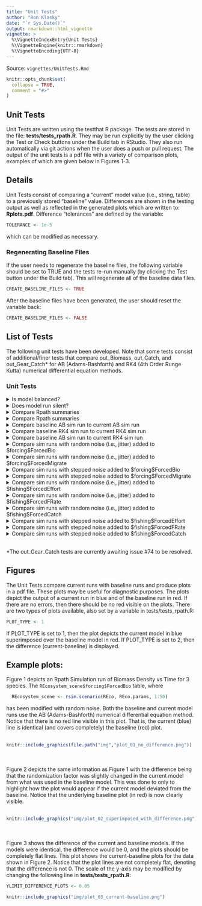 ```yaml
---
title: "Unit Tests"
author: "Ron Klasky"
date: "`r Sys.Date()`"
output: rmarkdown::html_vignette
vignette: >
  %\VignetteIndexEntry{Unit Tests}
  %\VignetteEngine{knitr::rmarkdown}
  %\VignetteEncoding{UTF-8}
---
```

Source: ```vignettes/UnitTests.Rmd```
```r
knitr::opts_chunk$set(
  collapse = TRUE,
  comment = "#>"
)
```

## Unit Tests

Unit Tests are written using the testthat R package. The tests are stored in the file: **tests/tests_rpath.R**. They may be run explicitly by the user clicking the Test or Check buttons under the Build tab in RStudio. They also run automatically via git actions when the user does a push or pull request. The output of the unit tests is a pdf file with a variety of comparison plots, examples of which are given below in Figures 1-3.

## Details

Unit Tests consist of comparing a "current" model value (i.e., string, table) to a previously stored "baseline" value. Differences are shown in the testing output as well as reflected in the generated plots which are written to: **Rplots.pdf**. Difference "tolerances" are defined by the variable:

```r
TOLERANCE <- 1e-5
```

which can be modified as necessary.

### Regenerating Baseline Files

If the user needs to regenerate the baseline files, the following variable should be set to TRUE and the tests re-run manually (by clicking the Test button under the Build tab). This will regenerate all of the baseline data files.

```r
CREATE_BASELINE_FILES <- TRUE
```

After the baseline files have been generated, the user should reset the variable back:

```r
CREATE_BASELINE_FILES <- FALSE
```

## List of Tests

The following unit tests have been developed. Note that some tests consist of additional/finer tests that compare out_Biomass, out_Catch, and out_Gear_Catch* for AB (Adams-Bashforth) and RK4 (4th Order Runge Kutta) numerical differential equation methods.

### Unit Tests

<details><summary>Is model balanced?</summary>
1. Looks for "Balanced" string in Rpath summary file output
</details>

<details><summary>Does model run silent?</summary>
2. Tests if model runs without producing print statements, warnings, or error messages.
</details>

<details><summary>Compare Rpath summaries</summary>
3. Is the baseline Rpath object the same as the current Rpath object?
</details>

<details><summary>Compare Rpath summaries</summary>
4. Is the baseline Rpath summary the same as the current Rpath summary?
</details>

<details><summary>Compare baseline AB sim run to current AB sim run</summary>
5. Checks if baseline Rpath AB sim run is same as current AB sim run (checks top level data structure only)<br>
6. Compare out_Biomass from baseline and current AB sim runs<br>
7. Compare out_Catch from baseline and current AB sim runs<br>
8. Compare out_Gear_Catch from baseline and current AB sim runs<br>
</details>

<details><summary>Compare baseline RK4 sim run to current RK4 sim run</summary>
9. Checks if baseline RK4 sim run same as current RK4 sim run (checks top level data structure only)<br>
10. Compare out_Biomass from baseline and current RK4 sim runs<br>
11. Compare out_Catch from baseline and current RK4 sim runs<br>
12. Compare out_Gear_Catch from baseline and current RK4 sim runs<br>
</details>

<details><summary>Compare baseline AB sim run to current RK4 sim run</summary>
13. Checks if baseline AB sim run same as current RK4 sim run (checks top level data structure only)<br>
14. Compare out_Biomass from baseline AB run and current RK4 sim run<br>
15. Compare out_Catch from baseline AB run and current RK4 sim run<br>
16. Compare out_Gear_Catch from baseline AB run and current RK4 sim run<br>
</details>

<details><summary>Compare sim runs with random noise (i.e., jitter) added to \$forcing\$ForcedBio</summary>
17. Compare out_Biomass from baseline AB run and current AB run with noise added to ForcedBio<br>
18. Compare out_Catch from baseline AB run and current AB run with noise added to ForcedBio<br>
19. Compare out_Gear_Catch from baseline AB run and current AB run with noise added to ForcedBio<br>
20. Compare out_Biomass from baseline RK4 run and current RK4 run with noise added to ForcedBio<br>
21. Compare out_Catch from baseline RK4 run and current RK4 run with noise added to ForcedBio<br>
22. Compare out_Gear_Catch from baseline RK4 run and current RK4 run with noise added to ForcedBio<br>
</details>

<details><summary>Compare sim runs with random noise (i.e., jitter) added to \$forcing\$ForcedMigrate</summary>
23. Compare out_Biomass from baseline AB run and current AB run with noise added to ForcedMigrate<br>
24. Compare out_Catch from baseline AB run and current AB run with noise added to ForcedMigrate<br>
25. Compare out_Gear_Catch from baseline AB run and current AB run with noise added to ForcedMigrate<br>
26. Compare out_Biomass from baseline RK4 run and current RK4 run with noise added to ForcedMigrate<br>
27. Compare out_Catch from baseline RK4 run and current RK4 run with noise added to ForcedMigrate<br>
28. Compare out_Gear_Catch from baseline RK4 run and current RK4 run with noise added to ForcedMigrate<br>
</details>

<details><summary>Compare sim runs with stepped noise added to \$forcing\$ForcedBio</summary>
29. Compare out_Biomass from baseline AB run and current AB run with stepped noise added to ForcedBio<br>
30. Compare out_Catch from baseline AB run and current AB run with stepped noise added to ForcedBio<br>
31. Compare out_Gear_Catch from baseline AB run and current AB run with stepped noise added to ForcedBio<br>
32. Compare out_Biomass from baseline RK4 run and current RK4 run with stepped noise added to ForcedBio<br>
33. Compare out_Catch from baseline RK4 run and current RK4 run with stepped noise added to ForcedBio<br>
34. Compare out_Gear_Catch from baseline RK4 run and current RK4 run with stepped noise added to ForcedBio<br>
</details>

<details><summary>Compare sim runs with stepped noise added to \$forcing\$ForcedMigrate</summary>
35. Compare out_Biomass from baseline AB run and current AB run with stepped noise added to ForcedMigrate<br>
36. Compare out_Catch from baseline AB run and current AB run with stepped noise added to ForcedMigrate<br>
37. Compare out_Gear_Catch from baseline AB run and current AB run with stepped noise added to ForcedMigrate<br>
38. Compare out_Biomass from baseline RK4 run and current RK4 run with stepped noise added to ForcedMigrate<br>
39. Compare out_Catch from baseline RK4 run and current RK4 run with stepped noise added to ForcedMigrate<br>
40. Compare out_Gear_Catch from baseline RK4 run and current RK4 run with stepped noise added to ForcedMigrate<br>
</details>

<details><summary>Compare sim runs with random noise (i.e., jitter) added to \$fishing\$ForcedEffort</summary>
41. Compare out_Biomass from baseline AB run and current AB run with noise added to ForcedEffort<br>
42. Compare out_Catch from baseline AB run and current AB run with noise added to ForcedEffort<br>
43. Compare out_Gear_Catch from baseline AB run and current AB run with noise added to ForcedEffort<br>
44. Compare out_Biomass from baseline RK4 run and current RK4 run with noise added to ForcedEffort<br>
45. Compare out_Catch from baseline RK4 run and current RK4 run with noise added to ForcedEffort<br>
46. Compare out_Gear_Catch from baseline RK4 run and current RK4 run with noise added to ForcedEffort<br>
</details>

<details><summary>Compare sim runs with random noise (i.e., jitter) added to \$fishing\$ForcedFRate</summary>
47. Compare out_Biomass from baseline AB run and current AB run with noise added to ForcedFRate<br>
48. Compare out_Catch from baseline AB run and current AB run with noise added to ForcedFRate<br>
49. Compare out_Gear_Catch from baseline AB run and current AB run with noise added to ForcedFRate<br>
50. Compare out_Biomass from baseline RK4 run and current RK4 run with noise added to ForcedFRate<br>
51. Compare out_Catch from baseline RK4 run and current RK4 run with noise added to ForcedFRate<br>
52. Compare out_Gear_Catch from baseline RK4 run and current RK4 run with noise added to ForcedFRate<br>
</details>

<details><summary>Compare sim runs with random noise (i.e., jitter) added to \$fishing\$ForcedCatch</summary>
53. Compare out_Biomass from baseline AB run and current AB run with noise added to ForcedCatch<br>
54. Compare out_Catch from baseline AB run and current AB run with noise added to ForcedCatch<br>
55. Compare out_Gear_Catch from baseline AB run and current AB run with noise added to ForcedCatch<br>
56. Compare out_Biomass from baseline RK4 run and current RK4 run with noise added to ForcedCatch<br>
57. Compare out_Catch from baseline RK4 run and current RK4 run with noise added to ForcedCatch<br>
58. Compare out_Gear_Catch from baseline RK4 run and current RK4 run with noise added to ForcedCatch<br>
</details>

<details><summary>Compare sim runs with stepped noise added to \$fishing\$ForcedEffort</summary>
59. Compare out_Biomass from baseline AB run and current AB run with stepped noise added to ForcedEffort<br>
60. Compare out_Catch from baseline AB run and current AB run with stepped noise added to ForcedEffort<br>
61. Compare out_Gear_Catch from baseline AB run and current AB run with stepped noise added to ForcedEffort<br>
62. Compare out_Biomass from baseline RK4 run and current RK4 run with stepped noise added to ForcedEffort<br>
63. Compare out_Catch from baseline RK4 run and current RK4 run with stepped noise added to ForcedEffort<br>
64. Compare out_Gear_Catch from baseline RK4 run and current RK4 run with stepped noise added to ForcedEffort<br>
</details>

<details><summary>Compare sim runs with stepped noise added to \$fishing\$ForcedFRate</summary>
65. Compare out_Biomass from baseline AB run and current AB run with stepped noise added to ForcedFRate<br>
66. Compare out_Catch from baseline AB run and current AB run with stepped noise added to ForcedFRate<br>
67. Compare out_Gear_Catch from baseline AB run and current AB run with stepped noise added to ForcedFRate<br>
68. Compare out_Biomass from baseline RK4 run and current RK4 run with stepped noise added to ForcedFRate<br>
69. Compare out_Catch from baseline RK4 run and current RK4 run with stepped noise added to ForcedFRate<br>
70. Compare out_Gear_Catch from baseline RK4 run and current RK4 run with stepped noise added to ForcedFRate<br>
</details>

<details><summary>Compare sim runs with stepped noise added to \$fishing\$ForcedCatch</summary>
71. Compare out_Biomass from baseline AB run and current AB run with stepped noise added to ForcedCatch<br>
72. Compare out_Catch from baseline AB run and current AB run with stepped noise added to ForcedCatch<br>
73. Compare out_Gear_Catch from baseline AB run and current AB run with stepped noise added to ForcedCatch<br>
74. Compare out_Biomass from baseline RK4 run and current RK4 run with stepped noise added to ForcedCatch<br>
75. Compare out_Catch from baseline RK4 run and current RK4 run with stepped noise added to ForcedCatch<br>
76. Compare out_Gear_Catch from baseline RK4 run and current RK4 run with stepped noise added to ForcedCatch<br>
</details>
<br>
*The out_Gear_Catch tests are currently awaiting issue #74 to be resolved.

## Figures

The Unit Tests compare current runs with baseline runs and produce plots in a pdf file. These plots may be useful for diagnostic purposes. The plots depict the output of a current run in blue and of the baseline run in red. If there are no errors, then there should be no red visible on the plots. There are two types of plots available, also set by a variable in tests/tests_rpath.R:

```r
PLOT_TYPE <- 1 
```

If PLOT_TYPE is set to 1, then the plot depicts the current model in blue superimposed over the baseline model in red. If PLOT_TYPE is set to 2, then the difference (current-baseline) is displayed.

## Example plots:

Figure 1 depicts an Rpath Simulation run of Biomass Density vs Time for 3 species. The ```REcosystem_scene$forcing$ForcedBio``` table, where

``` r
  REcosystem_scene <- rsim.scenario(REco, REco.params, 1:50)
```

has been modified with random noise. Both the baseline and current model runs use the AB (Adams-Bashforth) numerical differential equation method. Notice that there is no red line visible in this plot. That is, the current (blue) line is identical (and covers completely) the baseline (red) plot.
<br><br>

```r
knitr::include_graphics(file.path("img","plot_01_no_difference.png"))
```
<br><br>
Figure 2 depicts the same information as Figure 1 with the difference being that the randomization factor was slightly changed in the current model from what was used in the baseline model. This was done to only to highlight how the plot would appear if the current model deviated from the baseline. Notice that the underlying baseline plot (in red) is now clearly visible.
<br><br>
```r
knitr::include_graphics("img/plot_02_superimposed_with_difference.png")
```
<br><br>
Figure 3 shows the difference of the current and baseline models. If the models were identical, the difference would be 0, and the plots should be completely flat lines. This plot shows the current-baseline plots for the data shown in Figure 2. Notice that the plot lines are not completely flat, denoting that the difference is not 0. The scale of the y-axis may be modified by changing the following line in **tests/tests_rpath.R**:

``` r
YLIMIT_DIFFERENCE_PLOTS <- 0.05
```
```r
knitr::include_graphics("img/plot_03_current-baseline.png")
```
